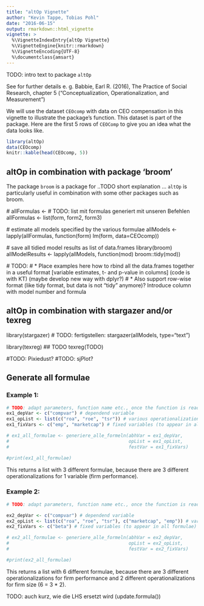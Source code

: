 ```yaml
---
title: "altOp Vignette"
author: "Kevin Tappe, Tobias Pohl"
date: "2016-06-15"
output: rmarkdown::html_vignette
vignette: >
  %\VignetteIndexEntry{altOp Vignette}
  %\VignetteEngine{knitr::rmarkdown}
  %\VignetteEncoding{UTF-8}
  %\documentclass{amsart}
---
```



TODO: intro text to package `altOp`

See for further details e. g. Babbie, Earl R. (2016), The Practice of Social Research, chapter 5 ("Conceptualization, Operationalization, and Measurement")

We will use the dataset `CEOcomp` with data on CEO compensation in this vignette to illustrate the package's function. This dataset is part of the package. Here are the first 5 rows of `CEOComp` to give you an idea what the data looks like.
```r
library(altOp)
data(CEOcomp)
knitr::kable(head(CEOcomp, 5))
```


## altOp in combination with package 'broom'

  The package `broom`  is a package for ..TODO short explanation ...
  `altOp` is particularly useful in combination with some other packages such as broom.

  # allFormulas <- # TODO: list mit formulas generiert mit unseren Befehlen
  allFormulas <- list(form, form2, form3)

  # estimate all models specified by the various formulae
  allModels <- lapply(allFormulas, function(form) lm(form, data=CEOcomp))

  # save all tidied model results as list of data.frames
  library(broom)
  allModelResults <- lapply(allModels, function(mod) broom::tidy(mod))

  # TODO:
  #    * Place examples here how to rbind all the data.frames together in a useful format [variable estimates, t- and p-value in columns] (code is with KT) (maybe develop new way with dplyr?)
  #    * Also support row-wise format (like tidy format, but data is not "tidy" anymore)? Introduce column with model number and formula


## altOp in combination with stargazer and/or texreg
  library(stargazer)
  # TODO: fertigstellen: stargazer(allModels, type="text")

  library(texreg)
  ## TODO texreg(TODO)

  #TODO: Pixiedust?
  #TODO: sjPlot?



## Generate all formulae
### Example 1:
```r
# TODO: adapt parameters, function name etc., once the function is ready
ex1_depVar <- c("compvar") # dependend variable
ex1_opList <- list(c("roa", "roe", "tsr")) # various operationalizations of firm performance
ex1_fixVars <- c("emp", "marketcap") # fixed variables (to appear in all formulae)

# ex1_all_formulae <- generiere_alle_formeln(abhVar = ex1_depVar,
#                                            opList = ex1_opList,
#                                            festVar = ex1_fixVars)

#print(ex1_all_formulae)

```
This returns a list with 3 different formulae, because there are 3 different operationalizations for 1 variable (firm performance).




### Example 2:

```r
# TODO: adapt parameters, function name etc., once the function is ready

ex2_depVar <- c("compvar") # dependend variable
ex2_opList <- list(c("roa", "roe", "tsr"), c("marketcap", "emp")) # various operationalizations for firm perf. and firm size
ex2_fixVars <- c("beta") # fixed variables (to appear in all formulae)

# ex2_all_formulae <- generiere_alle_formeln(abhVar = ex2_depVar,
#                                            opList = ex2_opList,
#                                            festVar = ex2_fixVars)

#print(ex2_all_formulae)
```
This returns a list with 6 different formulae, because there are 3 different operationalizations for firm performance and 2 different operationalizations for firm size (6 = 3 * 2).



TODO: auch kurz, wie die LHS ersetzt wird (update.formula())

